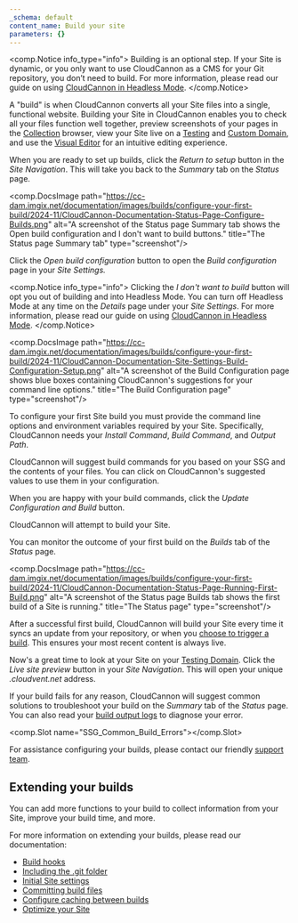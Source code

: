 ```yaml
---
_schema: default
content_name: Build your site
parameters: {}
---
```

<comp.Notice info_type="info">
  Building is an optional step. If your Site is dynamic, or you only want to use CloudCannon as a CMS for your Git repository, you don’t need to build. For more information, please read our guide on using [CloudCannon in Headless Mode](/documentation/guides/headless-starter-guide/).
</comp.Notice>

A "build" is when CloudCannon converts all your Site files into a single, functional website. Building your Site in CloudCannon enables you to check all your files function well together, preview screenshots of your pages in the [Collection](/documentation/articles/what-is-a-collection/) browser, view your Site live on a [Testing](/documentation/articles/what-is-a-testing-domain/) and [Custom Domain](/documentation/developer-articles/what-is-a-custom-domain/), and use the [Visual Editor](/documentation/articles/the-visual-editor/) for an intuitive editing experience.

When you are ready to set up builds, click the *Return to setup* button in the *Site Navigation*. This will take you back to the *Summary* tab on the *Status* page.

<comp.DocsImage path="https://cc-dam.imgix.net/documentation/images/builds/configure-your-first-build/2024-11/CloudCannon-Documentation-Status-Page-Configure-Builds.png" alt="A screenshot of the Status page Summary tab shows the Open build configuration and I don't want to build buttons." title="The Status page Summary tab" type="screenshot"/>

Click the *Open build configuration* button to open the *Build configuration* page in your *Site Settings.*

<comp.Notice info_type="info">
  Clicking the *I don't want to build* button will opt you out of building and into Headless Mode. You can turn off Headless Mode at any time on the *Details* page under your *Site Settings*. For more information, please read our guide on using [CloudCannon in Headless Mode](/documentation/guides/headless-starter-guide/).
</comp.Notice>

<comp.DocsImage path="https://cc-dam.imgix.net/documentation/images/builds/configure-your-first-build/2024-11/CloudCannon-Documentation-Site-Settings-Build-Configuration-Setup.png" alt="A screenshot of the Build Configuration page shows blue boxes containing CloudCannon's suggestions for your command line options." title="The Build Configuration page" type="screenshot"/>

To configure your first Site build you must provide the command line options and environment variables required by your Site. Specifically, CloudCannon needs your *Install Command*, *Build Command*, and *Output Path*.

CloudCannon will suggest build commands for you based on your SSG and the contents of your files. You can click on CloudCannon's suggested values to use them in your configuration.

When you are happy with your build commands, click the *Update Configuration and Build* button.

CloudCannon will attempt to build your Site.

You can monitor the outcome of your first build on the *Builds* tab of the *Status* page.

<comp.DocsImage path="https://cc-dam.imgix.net/documentation/images/builds/configure-your-first-build/2024-11/CloudCannon-Documentation-Status-Page-Running-First-Build.png" alt="A screenshot of the Status page Builds tab shows the first build of a Site is running." title="The Status page" type="screenshot"/>

After a successful first build, CloudCannon will build your Site every time it syncs an update from your repository, or when you [choose to trigger a build](/documentation/developer-articles/what-is-a-site-build/#starting-a-build). This ensures your most recent content is always live.

Now's a great time to look at your Site on your [Testing Domain](/documentation/articles/what-is-a-testing-domain/). Click the *Live site preview* button in your *Site Navigation*. This will open your unique *.cloudvent.net* address.

If your build fails for any reason, CloudCannon will suggest common solutions to troubleshoot your build on the *Summary* tab of the *Status* page. You can also read your [build output logs](/documentation/developer-articles/what-is-a-site-build/#reading-your-build-output-logs) to diagnose your error.

<comp.Slot name="SSG_Common_Build_Errors"></comp.Slot>

For assistance configuring your builds, please contact our friendly [support team](/support/).

## Extending your builds

You can add more functions to your build to collect information from your Site, improve your build time, and more.

For more information on extending your builds, please read our documentation:

* [Build hooks](/documentation/articles/extending-your-build-process-with-hooks/)
* [Including the .git folder](/documentation/articles/including-git-folder-in-your-build/)
* [Initial Site settings](/documentation/articles/configure-your-initial-site-settings/)
* [Committing build files](/documentation/articles/saving-files-from-your-build-back-to-your-source/)
* [Configure caching between builds](/documentation/articles/configure-caching-between-builds/)
* [Optimize your Site](/documentation/articles/optimizing-your-build-by-minifying-css-and-javascript/)